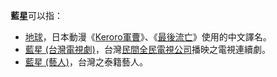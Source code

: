 '''藍星'''可以指：

* [[地球|地球]]，日本動漫《[[Keroro軍曹|Keroro軍曹]]》、《[[最後流亡|最後流亡]]》使用的中文譯名。
* [[藍星_(台灣電視劇)|藍星 (台灣電視劇)]]，台灣[[民間全民電視公司|民間全民電視公司]]播映之電視連續劇。
* [[藍星_(藝人)|藍星 (藝人)]]，台灣之泰籍藝人。

{{disambig|CAT=二字消歧义}}